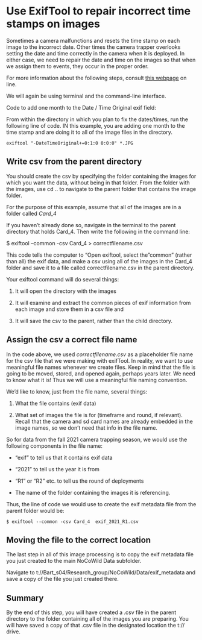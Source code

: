 # Use ExifTool to repair incorrect time stamps on images

Sometimes a camera malfunctions and resets the time stamp on each image to the incorrect date. Other times the camera trapper overlooks setting the date and time correctly in the camera when it is deployed. In either case, we need to repair the date and time on the images so that when we assign them to events, they occur in the proper order.

For more information about the following steps, consult [this webpage](https://www.labnol.org/software/change-date-of-pictures/28336/) on line.

We will again be using terminal and the command-line interface. 


Code to add one month to the Date / Time Original exif field:

From within the directory in which you plan to fix the dates/times, run the following line of code. IN this example, you are adding one month to the time stamp and are doing it to all of the image files in the directory.

`exiftool "-DateTimeOriginal+=0:1:0 0:0:0" *.JPG`

## Write csv from the parent directory

You should create the csv by specifying the folder containing the images
for which you want the data, without being in that folder. From the
folder with the images, use cd .. to navigate to the parent folder that
contains the image folder.

For the purpose of this example, assume that all of the images are in a
folder called *Card_4*

If you haven't already done so, navigate in the terminal to the parent directory that holds Card_4. Then write the following in the command line:

$ exiftool --common -csv Card_4 > correctfilename.csv

This code tells the computer to "Open exiftool, select the "common"
(rather than all) the exif data, and make a csv using all of the images
in the Card_4 folder and save it to a file called
correctfilename.csv in the parent directory. 

Your exiftool command will do several things:

1.  It will open the directory with the images
2.  It will examine and extract the common pieces of exif information from each image and store them in a csv file and

3.  It will save the csv to the parent, rather than the child directory.

## Assign the csv a correct file name

In the code above, we used *correctfilename.csv* as a placeholder file
name for the csv file that we were making with exifTool. In reality, we
want to use meaningful file names whenever we create files. Keep in mind
that the file is going to be moved, stored, and opened again, perhaps
years later. We need to know what it is! Thus we will use a meaningful
file naming convention.

We'd like to know, just from the file name, several things:

1.  What the file contains (exif data)

2.  What set of images the file is for (timeframe and round, if
    relevant). Recall that the camera and sd card names are already
    embedded in the image names, so we don't need that info in the file
    name.

So for data from the fall 2021 camera trapping season, we would use the
following components in the file name:

-   "exif" to tell us that it contains exif data

-   "2021" to tell us the year it is from

-   "R1" or "R2" etc. to tell us the round of deployments

-   The name of the folder containing the images it is referencing.

Thus, the line of code we would use to create the exif metadata file
from the parent folder would be:

`$ exiftool --common -csv Card_4  exif_2021_R1.csv`

## Moving the file to the correct location

The last step in all of this image processing is to copy the exif
metadata file you just created to the main NoCoWild Data subfolder.

Navigate to t://Bart_s04/Research_group/NoCoWild/Data/exif_metadata and
save a copy of the file you just created there.

## Summary
By the end of this step, you will have created a .csv file in the parent directory to the folder containing all of the images you are preparing. You will have saved a copy of that .csv file in the designated location the t:// drive.
